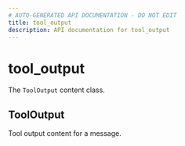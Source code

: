 ```yaml
---
# AUTO-GENERATED API DOCUMENTATION - DO NOT EDIT
title: tool_output
description: API documentation for tool_output
---
```


# tool_output

The `ToolOutput` content class.

## <ApiType type="Class" path="content/tool_output/index" symbolName="ToolOutput" /> ToolOutput

Tool output content for a message.

